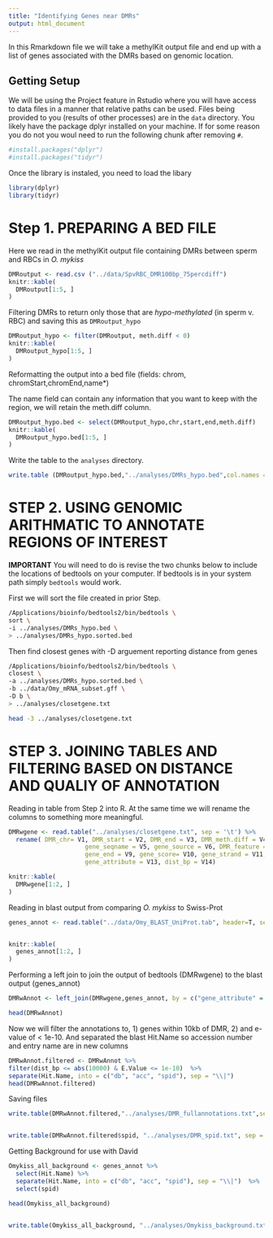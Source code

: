 ```yaml
---
title: "Identifying Genes near DMRs"
output: html_document
---
```


In this Rmarkdown file we will take a methylKit output file and end up with a list of genes associated with the DMRs based on genomic location. 


## Getting Setup
We will be using the Project feature in Rstudio where you will have access to data files in a manner that relative paths can be used. Files being provided to you (results of other processes) are in the `data` directory. You likely have the package dplyr installed on your machine. If for some reason you do not you woul need to run the following chunk after removing `#`.

```r
#install.packages("dplyr")
#install.packages("tidyr")
```


Once the library is instaled, you need to load the libary
```r
library(dplyr)
library(tidyr)
```


# Step  1. PREPARING A BED FILE

Here we read in the methylKit output file containing DMRs between sperm and RBCs in _O. mykiss_

```r
DMRoutput <- read.csv ("../data/SpvRBC_DMR100bp_75percdiff")
knitr::kable(
  DMRoutput[1:5, ]
)
```



Filtering DMRs to return only those that are _hypo-methylated_ (in sperm v. RBC) and saving this as `DMRoutput_hypo`

```r
DMRoutput_hypo <- filter(DMRoutput, meth.diff < 0)
knitr::kable(
  DMRoutput_hypo[1:5, ]
)
```


Reformatting the output into a bed file (fields: chrom, chromStart,chromEnd,name*)

The name field can contain any information that you want to keep with the region, we will retain the meth.diff column. 




```r
DMRoutput_hypo.bed <- select(DMRoutput_hypo,chr,start,end,meth.diff)  
knitr::kable(
  DMRoutput_hypo.bed[1:5, ]
)
```

Write the table to the `analyses` directory.

```r
write.table (DMRoutput_hypo.bed,"../analyses/DMRs_hypo.bed",col.names = F, sep = '\t', row.names = F,quote = F)
```


# STEP 2. USING GENOMIC ARITHMATIC TO ANNOTATE REGIONS OF INTEREST

**IMPORTANT** You will need to do is revise the two chunks below to include the locations of bedtools on your computer. If bedtools is in your system path simply `bedtools` would work.

First we will sort the file created in prior Step.

```bash
/Applications/bioinfo/bedtools2/bin/bedtools \
sort \
-i ../analyses/DMRs_hypo.bed \
> ../analyses/DMRs_hypo.sorted.bed
```


Then find closest genes with -D arguement reporting distance from genes

```bash
/Applications/bioinfo/bedtools2/bin/bedtools \
closest \
-a ../analyses/DMRs_hypo.sorted.bed \
-b ../data/Omy_mRNA_subset.gff \
-D b \
> ../analyses/closetgene.txt

head -3 ../analyses/closetgene.txt
```




# STEP 3. JOINING TABLES AND FILTERING BASED ON DISTANCE AND QUALIY OF ANNOTATION

Reading in table from Step 2 into R. At the same time we will rename the columns to something more meaningful.

```r
DMRwgene <- read.table("../analyses/closetgene.txt", sep = '\t') %>% 
  rename( DMR_chr= V1, DMR_start = V2, DMR_end = V3, DMR_meth.diff = V4,
                     gene_seqname = V5, gene_source = V6, DMR_feature = V7, gene_start = V8,
                     gene_end = V9, gene_score= V10, gene_strand = V11, DMR_frame = V12,
                     gene_attribute = V13, dist_bp = V14)

knitr::kable(
  DMRwgene[1:2, ]
)
```




Reading in blast output from comparing _O. mykiss_ to Swiss-Prot


```r
genes_annot <- read.table("../data/Omy_BLAST_UniProt.tab", header=T, sep="\t", stringsAsFactors=F, fill=T, quote="", na.strings="", comment.char="")


knitr::kable(
  genes_annot[1:2, ]
)
```



Performing a left join to join the output of bedtools (DMRwgene) to the blast output (genes_annot)

```r
DMRwAnnot <- left_join(DMRwgene,genes_annot, by = c("gene_attribute" = "Sequence"))

```




```r
head(DMRwAnnot)

```

Now we will filter the annotations to, 1) genes within 10kb of DMR, 2) and e-value of < 1e-10. And separated the blast Hit.Name so accession number and entry name are in new columns


```r
DMRwAnnot.filtered <- DMRwAnnot %>% 
filter(dist_bp <= abs(10000) & E.Value <= 1e-10)  %>% 
separate(Hit.Name, into = c("db", "acc", "spid"), sep = "\\|") 
head(DMRwAnnot.filtered)  
```     




Saving files 

```r
write.table(DMRwAnnot.filtered,"../analyses/DMR_fullannotations.txt",sep = "\t",quote = F,row.names = F)


write.table(DMRwAnnot.filtered$spid, "../analyses/DMR_spid.txt", sep = "\t", quote = F, row.names = F, col.names = F)
```




Getting Background for use with David



```r
Omykiss_all_background <- genes_annot %>%
  select(Hit.Name) %>%
  separate(Hit.Name, into = c("db", "acc", "spid"), sep = "\\|")  %>%
  select(spid)

head(Omykiss_all_background)


write.table(Omykiss_all_background, "../analyses/Omykiss_background.txt", sep = "\t", quote = F, row.names = F, col.names = F)
```
